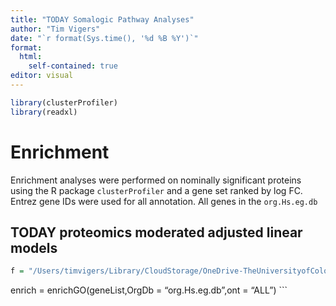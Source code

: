 ```yaml
---
title: "TODAY Somalogic Pathway Analyses"
author: "Tim Vigers"
date: "`r format(Sys.time(), '%d %B %Y')`"
format:
  html:
    self-contained: true
editor: visual
---
```


```r
library(clusterProfiler)
library(readxl)
```

# Enrichment

Enrichment analyses were performed on nominally significant proteins using the R package `clusterProfiler` and a gene set ranked by log FC. Entrez gene IDs were used for all annotation. All genes in the `org.Hs.eg.db`

## TODAY proteomics moderated adjusted linear models

```r
f = "/Users/timvigers/Library/CloudStorage/OneDrive-TheUniversityofColoradoDenver/CHCO/Petter Bjornstad/TODAY subaward/Results/TODAY proteomics moderated adjusted linear models.xlsx"
```
enrich = enrichGO(geneList,OrgDb = "org.Hs.eg.db",ont = "ALL")
```

